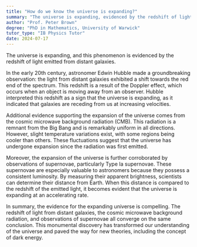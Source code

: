 ```yaml
---
title: "How do we know the universe is expanding?"
summary: "The universe is expanding, evidenced by the redshift of light emitted from distant galaxies, indicating they are moving away from us."
author: "Prof. Peter Brown"
degree: "PhD in Mathematics, University of Warwick"
tutor_type: "IB Physics Tutor"
date: 2024-07-17
---
```


The universe is expanding, and this phenomenon is evidenced by the redshift of light emitted from distant galaxies.

In the early 20th century, astronomer Edwin Hubble made a groundbreaking observation: the light from distant galaxies exhibited a shift towards the red end of the spectrum. This redshift is a result of the Doppler effect, which occurs when an object is moving away from an observer. Hubble interpreted this redshift as a sign that the universe is expanding, as it indicated that galaxies are receding from us at increasing velocities.

Additional evidence supporting the expansion of the universe comes from the cosmic microwave background radiation (CMB). This radiation is a remnant from the Big Bang and is remarkably uniform in all directions. However, slight temperature variations exist, with some regions being cooler than others. These fluctuations suggest that the universe has undergone expansion since the radiation was first emitted.

Moreover, the expansion of the universe is further corroborated by observations of supernovae, particularly Type Ia supernovae. These supernovae are especially valuable to astronomers because they possess a consistent luminosity. By measuring their apparent brightness, scientists can determine their distance from Earth. When this distance is compared to the redshift of the emitted light, it becomes evident that the universe is expanding at an accelerating rate.

In summary, the evidence for the expanding universe is compelling. The redshift of light from distant galaxies, the cosmic microwave background radiation, and observations of supernovae all converge on the same conclusion. This monumental discovery has transformed our understanding of the universe and paved the way for new theories, including the concept of dark energy.
    